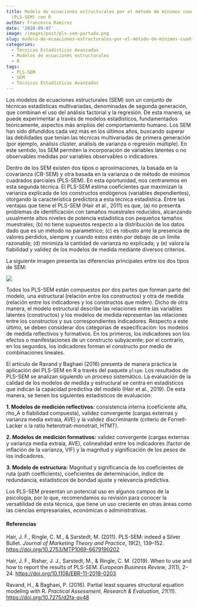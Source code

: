 ```yaml
---
title: Modelo de ecuaciones estructurales por el método de mínimos cuadrados parciales
  (PLS-SEM) con R
author: Francesca Ramírez
date: '2020-09-07'
image: /images/post/pls-sem-portada.png
slug: modelo-de-ecuaciones-estructurales-por-el-método-de-mínimos-cuadrados-parciales-pls-sem-con-r
categories:
  - Técnicas Estadísticas Avanzadas
  - Modelos de ecuaciones estructurales
  - R
tags:
  - PLS-SEM
  - SEM
  - Técnicas Estadísticas Avanzadas
---
```


Los modelos de ecuaciones estructurales (SEM) son un conjunto de técnicas estadísticas multivariadas, denominadas de segunda generación, que combinan el uso del análisis factorial y la regresión. De esta manera, se puede experimentar a través de modelos estadísticos, fundamentados teóricamente, aspectos más amplios del comportamiento humano. Los SEM han sido difundidos cada vez más en los últimos años, buscando superar las debilidades que tenían las técnicas multivariadas de primera generación (por ejemplo, análisis clúster, análisis de varianza o regresión múltiple). En este sentido, los SEM permiten la incorporación de variables latentes o no observables medidas por variables observables o indicadores.

Dentro de los SEM existen dos tipos o aproximaciones, la basada en la covarianza (CB-SEM) y otra basada en la varianza o de método de mínimos cuadrados parciales (PLS-SEM). En esta oportunidad, nos centraremos en esta segunda técnica. El PLS-SEM estima coeficientes que maximizan la varianza explicada de los constructos endógenos (variables dependientes), otorgando la característica predictora a esta técnica estadística. Entre las ventajas que tiene el PLS-SEM (Hair et al., 2011) es que, (a) no presenta problemas de identificación con tamaños muestrales reducidos, alcanzando usualmente altos niveles de potencia estadística con pequeños tamaños muestrales; (b) no tiene supuestos respecto a la distribución de los datos dado que es un método no paramétrico; (c) es robusto ante la presencia de valores perdidos, siempre y cuando estos estén por debajo de un límite razonable; (d) minimiza la cantidad de varianza no explicada; y (e) valora la fiabilidad y validez de los modelos de medida mediante diversos criterios.

La siguiente imagen presenta las diferencias principales entre los dos tipos de SEM:

![](/post/2020-09-07-modelo-de-ecuaciones-estructurales-por-el-método-de-mínimos-cuadrados-parciales-pls-sem-con-r_files/diferencias cb-sem y pls-sem.png)
 
  
Todos los PLS-SEM están compuestos por dos partes que forman parte del modelo, una estructural (relación entre los constructos) y otra de medida (relación entre los indicadores y los constructos que miden). Dicho de otra manera, el modelo estructural describe las relaciones entre las variables latentes (constructos) y los modelos de medida representan las relaciones entre los constructos y sus correspondientes indicadores. Respecto a este último, se deben considerar dos categorías de especificación: los modelos de medida reflectivos y formativos. En los primeros, los indicadores son los efectos o manifestaciones de un constructo subyacente; por el contrario, en los segundos, los indicadores forman el constructo por medio de combinaciones lineales.

El artículo de Ravand y Baghaei (2016) presenta de manera práctica la aplicación del PLS-SEM en R a través del paquete ```plspm```. Los resultados de PLS-SEM se analizan siguiendo un proceso sistemático. La evaluación de la calidad de los modelos de medida y estructural se centra en estadísticos que indican la capacidad predictiva del modelo (Hair et al., 2019). De esta manera, se tienen los siguientes estadísticos de evaluación:

**1.  Modelos de medición reflectivos:** consistencia interna (coeficiente alfa, rho_A o fiabilidad compuesta), validez convergente (cargas externas y varianza media extraía, AVE) y la validez discriminante (criterio de Fornell-Lacker o la ratio heterotrait-monotrait, HTMT).

**2.  Modelos de medición formativos:** validez convergente (cargas externas y varianza media extraía, AVE), colinealidad entre los indicadores (factor de inflación de la varianza, VIF) y la magnitud y significación de los pesos de los indicadores.

**3.  Modelo de estructura:** Magnitud y significancia de los coeficientes de ruta (path coefficients), coeficientes de determinación, índice de redundancia, estadísticos de bondad ajuste y relevancia predictiva.

Los PLS-SEM presentan un potencial uso en algunos campos de la psicología, por lo que, recomendamos su revisión para conocer la versatilidad de esta técnica, que tiene un uso creciente en otras áreas como las ciencias empresariales, económicas o administrativas.


#### Referencias

Hair, J. F., Ringle, C. M., & Sarstedt, M. (2011). PLS-SEM: indeed a Silver Bullet. *Journal of Marketing Theory and Practice*, *19*(2), 139–152. [https://doi.org/10.2753/MTP1069-6679190202](https://doi.org/10.2753/MTP1069-6679190202){target="_blank"}

Hair, J. F., Risher, J. J., Sarstedt, M., & Ringle, C. M. (2019). When to use and how to report the results of PLS-SEM. *European Business Review*, *31*(1), 2–24. [https://doi.org/10.1108/EBR-11-2018-0203](https://doi.org/10.1108/EBR-11-2018-0203){target="_blank"}

Ravand, H., & Baghaei, P. (2016). Partial least squares structural equation modeling with R. *Practical Assessment, Research & Evaluation*, *21*(11). [https://doi.org/10.7275/d2fa-qv48](https://doi.org/10.7275/d2fa-qv48){target="_blank"}

